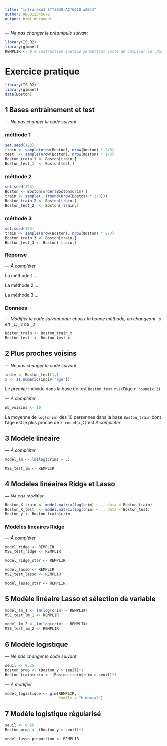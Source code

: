 ```yaml
---
title: "intra-exo1 STT3030-ACT6010 A2024"
author: ABCD12345678
output: html_document
---
```


--- *Ne pas changer le préambule suivant*

```r
library(ISLR2)
library(glmnet)
REMPLIR <- 0 # instruction inutile permettant juste de compiler le .Rmd
```

# Exercice pratique

```r
library(ISLR2)
library(glmnet)
data(Boston)
```

## 1 Bases entrainement et test

--- *Ne pas changer le code suivant*

### méthode 1

```r
set.seed(123)
train <- sample(nrow(Boston), nrow(Boston) * 2/3)
test  <- sample(nrow(Boston), nrow(Boston) * 1/3)
Boston_train_1 <- Boston[train,]
Boston_test_1  <- Boston[test,]
```

### méthode 2

```r
set.seed(123)
Boston <- Boston[order(Boston$crim),]
train <- sample(1:(round(nrow(Boston) * 2/3)))
Boston_train_2 <- Boston[train,]
Boston_test_2  <- Boston[-train,]
```

### méthode 3

```r
set.seed(123)
train <- sample(nrow(Boston), nrow(Boston) * 2/3)
Boston_train_3 <- Boston[train,]
Boston_test_3 <- Boston[-train,]
```

### Réponse

--- *À compléter*

La méthode 1 ... 

La méthode 2 ...

La méthode 3 ...

### Données

--- *Modifier le code suivant pour choisir la bonne méthode, en changeant* `_x` *en* `_1`, `_2` *ou* `_3`

```r
Boston_train <- Boston_train_x
Boston_test  <- Boston_test_x
```

## 2 Plus proches voisins 

--- *Ne pas changer le code suivant*

```r
indiv <- Boston_test[1,]
x <- as.numeric(indiv["age"])
```

Le *premier* individu dans la base de test `Boston_test` est d'âge `r round(x,2)`.

--- *À compléter*

```r
nb_voisins <- 10
```

La moyenne de `log(crim)` des 10 personnes dans la base `Boston_train` dont l'âge est le plus proche de `r round(x,2)` est *À compléter*

## 3 Modèle linéaire 

--- *À compléter*

```r
model_lm <- lm(log(crim) ~ .)
```

```r
MSE_test_lm <- REMPLIR
```

## 4 Modèles linéaires Ridge et Lasso

--- *Ne pas modifier*

```r
Boston_X_train <- model.matrix(log(crim) ~ ., data = Boston_train)
Boston_X_test  <- model.matrix(log(crim) ~ ., data = Boston_test)
Boston_y <- Boston_train$crim
```

### Modèles linéaires Ridge

--- *À compléter*

```r
model_ridge <- REMPLIR
MSE_test_ridge <- REMPLIR
```

```r
model_ridge_star <- REMPLIR
```

```r
model_lasso <- REMPLIR
MSE_test_lasso <- REMPLIR
```

```r
model_lasso_star <- REMPLIR
```

## 5 Modèle linéaire Lasso et sélection de variable

```r
model_lm_1 <- lm(log(crim) ~ REMPLIR)
MSE_test_lm_1 <- REMPLIR
```

```r
model_lm_2 <- lm(log(crim) ~ REMPLIR)
MSE_test_lm_2 <- REMPLIR
```

## 6 Modèle logistique

--- *Ne pas changer le code suivant*

```r
seuil <- 0.25
Boston_prop <- (Boston_y > seuil)*1
Boston_train$crim <- (Boston_train$crim > seuil)*1
```

--- *À modifier*

```r
model_logistique <- glm(REMPLIR,
                        family = "binomial")
```

## 7 Modèle logistique régularisé

```r
seuil <- 0.25
Boston_prop <- (Boston_y > seuil)*1
```

```r
model_lasso_proportion <- REMPLIR
```
